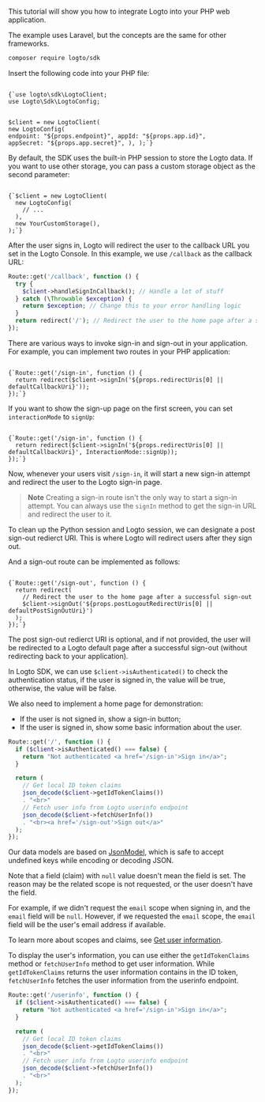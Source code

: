 
<Steps>

<Step title="Get started">

This tutorial will show you how to integrate Logto into your PHP web application.

<InlineNotification>
  The example uses Laravel, but the concepts are the same for other frameworks.
</InlineNotification>

```bash
composer require logto/sdk
```

</Step>

<Step title="Init LogtoClient">

Insert the following code into your PHP file:

<Code title="index.php" className="language-php">
{`use logto\sdk\LogtoClient;
use Logto\Sdk\LogtoConfig;

$client = new LogtoClient(
  new LogtoConfig(
    endpoint: "${props.endpoint}",
    appId: "${props.app.id}",
    appSecret: "${props.app.secret}",
  ),
);`}
</Code>

By default, the SDK uses the built-in PHP session to store the Logto data. If you want to use other storage, you can pass a custom storage object as the second parameter:

<Code title="index.php" className="language-php">
{`$client = new LogtoClient(
  new LogtoConfig(
    // ...
  ),
  new YourCustomStorage(),
);`}
</Code>

</Step>

<Step title="Implement the sign-in route">

<RedirectUrisWeb />

</Step>

<Step title="Handle the callback">

After the user signs in, Logto will redirect the user to the callback URL you set in the Logto Console. In this example, we use `/callback` as the callback URL:

```php title="index.php"
Route::get('/callback', function () {
  try {
    $client->handleSignInCallback(); // Handle a lot of stuff
  } catch (\Throwable $exception) {
    return $exception; // Change this to your error handling logic
  }
  return redirect('/'); // Redirect the user to the home page after a successful sign-in
});
```

</Step>

<Step title="Implement sign-in and sign-out">

There are various ways to invoke sign-in and sign-out in your application. For example, you can implement two routes in your PHP application:

<Code title="index.php" className="language-php">
{`Route::get('/sign-in', function () {
  return redirect($client->signIn('${props.redirectUris[0] || defaultCallbackUri}'));
});`}
</Code>

If you want to show the sign-up page on the first screen, you can set `interactionMode` to `signUp`:

<Code title="index.php" className="language-php">
{`Route::get('/sign-in', function () {
  return redirect($client->signIn('${props.redirectUris[0] || defaultCallbackUri}', InteractionMode::signUp));
});`}
</Code>

Now, whenever your users visit `/sign-in`, it will start a new sign-in attempt and redirect the user to the Logto sign-in page.

> **Note**
> Creating a sign-in route isn't the only way to start a sign-in attempt. You can always use the `signIn` method to get the sign-in URL and redirect the user to it.

To clean up the Python session and Logto session, we can designate a post sign-out redierct URI. This is where Logto will redirect users after they sign out.

And a sign-out route can be implemented as follows:

<Code title="index.php" className="language-php">
{`Route::get('/sign-out', function () {
  return redirect(
    // Redirect the user to the home page after a successful sign-out
    $client->signOut('${props.postLogoutRedirectUris[0] || defaultPostSignOutUri}')
  );
});`}
</Code>

The post sign-out redierct URI is optional, and if not provided, the user will be redirected to a Logto default page after a successful sign-out (without redirecting back to your application).

</Step>

<Step title="Handle authentication status">

In Logto SDK, we can use `$client->isAuthenticated()` to check the authentication status, if the user is signed in, the value will be true, otherwise, the value will be false.

We also need to implement a home page for demonstration:

- If the user is not signed in, show a sign-in button;
- If the user is signed in, show some basic information about the user.

```php title="index.php"
Route::get('/', function () {
  if ($client->isAuthenticated() === false) {
    return "Not authenticated <a href='/sign-in'>Sign in</a>";
  }

  return (
    // Get local ID token claims
    json_decode($client->getIdTokenClaims())
    . "<br>"
    // Fetch user info from Logto userinfo endpoint
    json_decode($client->fetchUserInfo())
    . "<br><a href='/sign-out'>Sign out</a>"
  );
});
```

Our data models are based on [JsonModel](https://github.com/logto-io/php/blob/master/docs/api/classes/Logto/Sdk/Models/JsonModel.md), which is safe to accept undefined keys while encoding or decoding JSON.

Note that a field (claim) with `null` value doesn't mean the field is set. The reason may be the related scope is not requested, or the user doesn't have the field.

For example, if we didn't request the `email` scope when signing in, and the `email` field will be `null`. However, if we requested the `email` scope, the `email` field will be the user's email address if available.

To learn more about scopes and claims, see [Get user information](https://docs.logto.io/quick-starts/php/#get-user-information).

</Step>

<Step title="Checkpoint: Test your application">

<Checkpoint />

</Step>

<Step title="Display user information">

To display the user's information, you can use either the `getIdTokenClaims` method or `fetchUserInfo` method to get user information. While `getIdTokenClaims` returns the user information contains in the ID token, `fetchUserInfo` fetches the user information from the userinfo endpoint.

```php title="index.php"
Route::get('/userinfo', function () {
  if ($client->isAuthenticated() === false) {
    return "Not authenticated <a href='/sign-in'>Sign in</a>";
  }

  return (
    // Get local ID token claims
    json_decode($client->getIdTokenClaims())
    . "<br>"
    // Fetch user info from Logto userinfo endpoint
    json_decode($client->fetchUserInfo())
    . "<br>"
  );
});
```

</Step>

</Steps>
